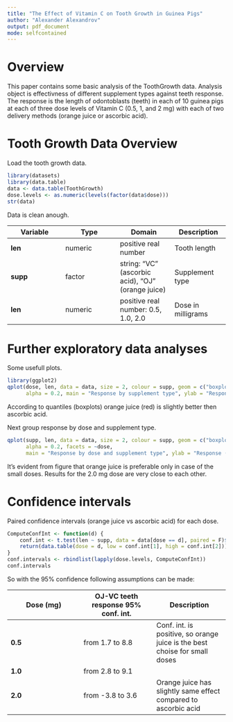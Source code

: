 ```yaml
---
title: "The Effect of Vitamin C on Tooth Growth in Guinea Pigs"
author: "Alexander Alexandrov"
output: pdf_document
mode: selfcontained
---
```


# Overview

This paper contains some basic analysis of the ToothGrowth data.
Analysis object is effectivness of different supplement types against teeth response.
The response is the length of odontoblasts (teeth) in each of 10 guinea pigs at each of three dose levels of Vitamin C (0.5, 1, and 2 mg) with each of two delivery methods (orange juice or ascorbic acid).

# Tooth Growth Data Overview

Load the tooth growth data.

```r
library(datasets)
library(data.table)
data <- data.table(ToothGrowth)
dose.levels <- as.numeric(levels(factor(data$dose)))
str(data)
```

Data is clean anough.

|Variable|Type|Domain|Description|
|---|---|---|---|
|**len**|numeric|positive real number|Tooth length|
|**supp**|factor|string: "VC" (ascorbic acid), "OJ" (orange juice)|Supplement type|
|**len**|numeric|positive real number: 0.5, 1.0, 2.0|Dose in milligrams|

\newpage

# Further exploratory data analyses

Some usefull plots.

```r
library(ggplot2)
qplot(dose, len, data = data, size = 2, colour = supp, geom = c("boxplot", "point"),
      alpha = 0.2, main = "Response by supplement type", ylab = "Response (length)")
```

According to quantiles (boxplots) orange juice (red) is slightly better then ascorbic acid.

\newpage

Next group response by dose and supplement type.

```r
qplot(supp, len, data = data, size = 2, colour = supp, geom = c("boxplot", "point"),
      alpha = 0.2, facets = ~dose,
      main = "Response by dose and supplement type", ylab = "Response (length)")
```

It's evident from figure that orange juice is preferable only in case of the small doses.
Results for the 2.0 mg dose are very close to each other.

\newpage

# Confidence intervals

Paired confidence intervals (orange juice vs ascorbic acid) for each dose.

```r
ComputeConfInt <- function(d) {
    conf.int <- t.test(len ~ supp, data = data[dose == d], paired = F)$conf.int
    return(data.table(dose = d, low = conf.int[1], high = conf.int[2]))
}
conf.intervals <- rbindlist(lapply(dose.levels, ComputeConfInt))
conf.intervals
```

So with the 95% confidence following assumptions can be made:

|Dose (mg)|OJ-VC teeth response 95% conf. int.|Description|
|---|---|---|
|**0.5**|from 1.7 to 8.8|Conf. int. is positive, so orange juice is the best choise for small doses|
|**1.0**|from 2.8 to 9.1||
|**2.0**|from -3.8 to 3.6|Orange juice has slightly same effect compared to ascorbic acid|
